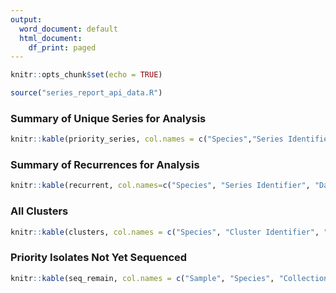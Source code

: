 ```yaml
---
output:
  word_document: default
  html_document:
    df_print: paged
---
```


```r
knitr::opts_chunk$set(echo = TRUE)

source("series_report_api_data.R")
```


### Summary of Unique Series for Analysis

```r

knitr::kable(priority_series, col.names = c("Species","Series Identifier", "Days between First and Last Isolate", "Number of Isolates"))


```


### Summary of Recurrences for Analysis

```r

knitr::kable(recurrent, col.names=c("Species", "Series Identifier", "Days between First and Last Isolate", "Number of Isolates"))
```

### All Clusters

```r

knitr::kable(clusters, col.names = c("Species", "Cluster Identifier", "Days between First and Last Isolate", "Number of Isolates"))
```

### Priority Isolates Not Yet Sequenced

```r

knitr::kable(seq_remain, col.names = c("Sample", "Species", "Collection Date"))
```